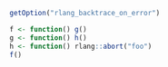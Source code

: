 
```r
getOption("rlang_backtrace_on_error")
```

```r
f <- function() g()
g <- function() h()
h <- function() rlang::abort("foo")
f()
```
